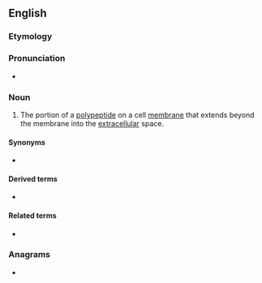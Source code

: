 ==English==

===Etymology===
{{prefix|en|ecto|domain}}

===Pronunciation===
* {{a|GA}} {{IPA|en|/ˈɛktoʊdoʊˌmeɪn/}}

===Noun===
{{en-noun}}
{{wikipedia}}

# {{lb|en|biochemistry}} The portion of a [[polypeptide]] on a cell [[membrane]] that extends beyond the membrane into the [[extracellular]] space.

====Synonyms====
* {{l|en|exodomain}}

====Derived terms====
* {{l|en|ectodomain shedding}}

====Related terms====
* {{l|en|endodomain}}

===Anagrams===
* {{anagrams|en|a=acdeimnoot|adenotomic}}